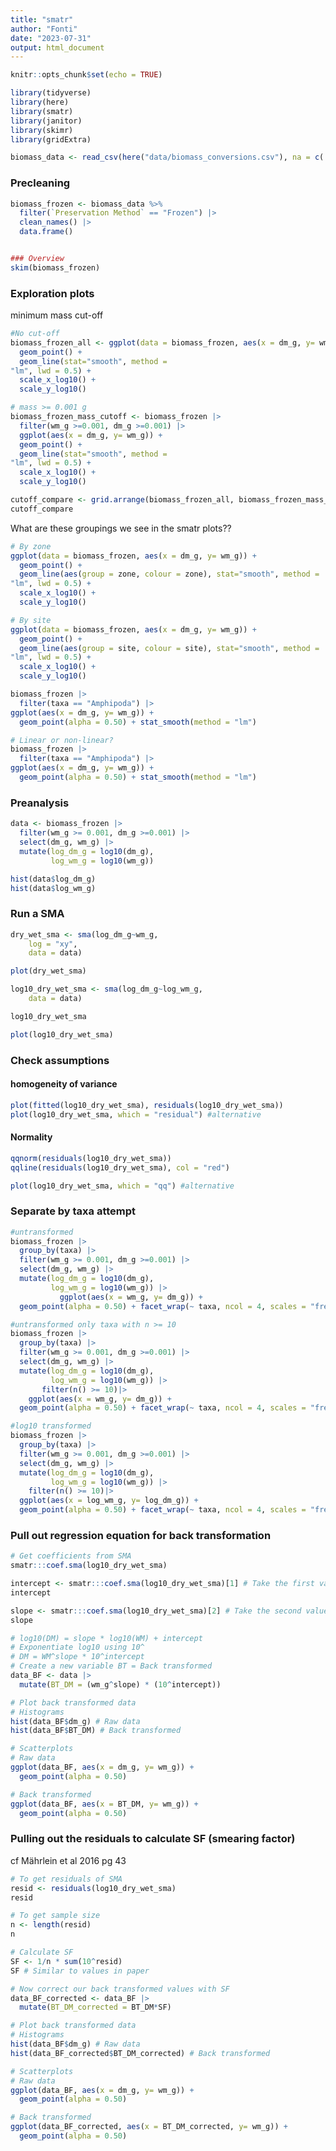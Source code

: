 ```yaml
---
title: "smatr"
author: "Fonti"
date: "2023-07-31"
output: html_document
---
```


```r
knitr::opts_chunk$set(echo = TRUE)

library(tidyverse)
library(here)
library(smatr)
library(janitor)
library(skimr)
library(gridExtra)
```

```r
biomass_data <- read_csv(here("data/biomass_conversions.csv"), na = c('#DIV/0!', 'NA'))
```

### Precleaning

```r
biomass_frozen <- biomass_data %>%
  filter(`Preservation Method` == "Frozen") |> 
  clean_names() |> 
  data.frame()


### Overview
skim(biomass_frozen)
```


### Exploration plots

minimum mass cut-off

```r
#No cut-off
biomass_frozen_all <- ggplot(data = biomass_frozen, aes(x = dm_g, y= wm_g)) +
  geom_point() + 
  geom_line(stat="smooth", method =
"lm", lwd = 0.5) + 
  scale_x_log10() +
  scale_y_log10() 

# mass >= 0.001 g
biomass_frozen_mass_cutoff <- biomass_frozen |>
  filter(wm_g >=0.001, dm_g >=0.001) |>
  ggplot(aes(x = dm_g, y= wm_g)) +
  geom_point() + 
  geom_line(stat="smooth", method =
"lm", lwd = 0.5) + 
  scale_x_log10() +
  scale_y_log10() 

cutoff_compare <- grid.arrange(biomass_frozen_all, biomass_frozen_mass_cutoff, nrow = 1)
cutoff_compare
```

What are these groupings we see in the smatr plots??

```r
# By zone
ggplot(data = biomass_frozen, aes(x = dm_g, y= wm_g)) +
  geom_point() + 
  geom_line(aes(group = zone, colour = zone), stat="smooth", method =
"lm", lwd = 0.5) + 
  scale_x_log10() +
  scale_y_log10() 

# By site
ggplot(data = biomass_frozen, aes(x = dm_g, y= wm_g)) +
  geom_point() + 
  geom_line(aes(group = site, colour = site), stat="smooth", method =
"lm", lwd = 0.5) + 
  scale_x_log10() +
  scale_y_log10() 

biomass_frozen |> 
  filter(taxa == "Amphipoda") |> 
ggplot(aes(x = dm_g, y= wm_g)) +
  geom_point(alpha = 0.50) + stat_smooth(method = "lm")

# Linear or non-linear?
biomass_frozen |> 
  filter(taxa == "Amphipoda") |> 
ggplot(aes(x = dm_g, y= wm_g)) +
  geom_point(alpha = 0.50) + stat_smooth(method = "lm")
```

### Preanalysis

```r
data <- biomass_frozen |> 
  filter(wm_g >= 0.001, dm_g >=0.001) |>
  select(dm_g, wm_g) |> 
  mutate(log_dm_g = log10(dm_g),
         log_wm_g = log10(wm_g))

hist(data$log_dm_g)
hist(data$log_wm_g)
```

### Run a SMA

```r
dry_wet_sma <- sma(log_dm_g~wm_g, 
    log = "xy",
    data = data) 

plot(dry_wet_sma)

log10_dry_wet_sma <- sma(log_dm_g~log_wm_g, 
    data = data) 

log10_dry_wet_sma

plot(log10_dry_wet_sma)
```
### Check assumptions

#### homogeneity of variance
```r
plot(fitted(log10_dry_wet_sma), residuals(log10_dry_wet_sma))
plot(log10_dry_wet_sma, which = "residual") #alternative
```
#### Normality
```r
qqnorm(residuals(log10_dry_wet_sma))
qqline(residuals(log10_dry_wet_sma), col = "red")

plot(log10_dry_wet_sma, which = "qq") #alternative
```
### Separate by taxa attempt
```r

#untransformed
biomass_frozen |> 
  group_by(taxa) |>
  filter(wm_g >= 0.001, dm_g >=0.001) |>
  select(dm_g, wm_g) |> 
  mutate(log_dm_g = log10(dm_g),
         log_wm_g = log10(wm_g)) |>
           ggplot(aes(x = wm_g, y= dm_g)) +
  geom_point(alpha = 0.50) + facet_wrap(~ taxa, ncol = 4, scales = "free") + stat_smooth(method = "lm")
```

```r
#untransformed only taxa with n >= 10
biomass_frozen |> 
  group_by(taxa) |>
  filter(wm_g >= 0.001, dm_g >=0.001) |>
  select(dm_g, wm_g) |> 
  mutate(log_dm_g = log10(dm_g),
         log_wm_g = log10(wm_g)) |>
       filter(n() >= 10)|>
    ggplot(aes(x = wm_g, y= dm_g)) +
  geom_point(alpha = 0.50) + facet_wrap(~ taxa, ncol = 4, scales = "free") + stat_smooth(method = "lm")

#log10 transformed
biomass_frozen |> 
  group_by(taxa) |>
  filter(wm_g >= 0.001, dm_g >=0.001) |>
  select(dm_g, wm_g) |> 
  mutate(log_dm_g = log10(dm_g),
         log_wm_g = log10(wm_g)) |>
    filter(n() >= 10)|>
  ggplot(aes(x = log_wm_g, y= log_dm_g)) +
  geom_point(alpha = 0.50) + facet_wrap(~ taxa, ncol = 4, scales = "free") + stat_smooth(method = "lm")

```

### Pull out regression equation for back transformation

```r
# Get coefficients from SMA
smatr:::coef.sma(log10_dry_wet_sma)

intercept <- smatr:::coef.sma(log10_dry_wet_sma)[1] # Take the first value
intercept

slope <- smatr:::coef.sma(log10_dry_wet_sma)[2] # Take the second value
slope

# log10(DM) = slope * log10(WM) + intercept
# Exponentiate log10 using 10^
# DM = WM^slope * 10^intercept
# Create a new variable BT = Back transformed 
data_BF <- data |> 
  mutate(BT_DM = (wm_g^slope) * (10^intercept))  

# Plot back transformed data
# Histograms
hist(data_BF$dm_g) # Raw data
hist(data_BF$BT_DM) # Back transformed

# Scatterplots
# Raw data
ggplot(data_BF, aes(x = dm_g, y= wm_g)) +
  geom_point(alpha = 0.50) 

# Back transformed
ggplot(data_BF, aes(x = BT_DM, y= wm_g)) +
  geom_point(alpha = 0.50)
```


### Pulling out the residuals to calculate SF (smearing factor)

cf Mährlein et al 2016 pg 43

```r
# To get residuals of SMA
resid <- residuals(log10_dry_wet_sma)
resid 

# To get sample size
n <- length(resid)
n

# Calculate SF
SF <- 1/n * sum(10^resid) 
SF # Similar to values in paper

# Now correct our back transformed values with SF
data_BF_corrected <- data_BF |> 
  mutate(BT_DM_corrected = BT_DM*SF)

# Plot back transformed data
# Histograms
hist(data_BF$dm_g) # Raw data
hist(data_BF_corrected$BT_DM_corrected) # Back transformed

# Scatterplots
# Raw data
ggplot(data_BF, aes(x = dm_g, y= wm_g)) +
  geom_point(alpha = 0.50) 

# Back transformed
ggplot(data_BF_corrected, aes(x = BT_DM_corrected, y= wm_g)) +
  geom_point(alpha = 0.50)
```
















